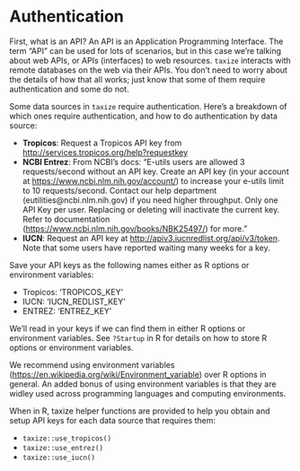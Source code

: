 # Authentication {#authentication}

First, what is an API? An API is an Application Programming Interface.
The term "API" can be used for lots of scenarios, but in this case we're
talking about web APIs, or APIs (interfaces) to web resources. `taxize`
interacts with remote databases on the web via their APIs. You don't need
to worry about the details of how that all works; just know that some of them
require authentication and some do not.

Some data sources in `taxize` require authentication. Here's a breakdown of which
ones require authentication, and how to do authentication by data source:

* **Tropicos**: Request a Tropicos API key from <http://services.tropicos.org/help?requestkey>
* **NCBI Entrez**: From NCBI's docs: "E-utils users are allowed 3
requests/second without an API key. Create an API key (in your account at
<https://www.ncbi.nlm.nih.gov/account/>) to increase your e-utils limit to 10
requests/second. Contact our help department (eutilities@ncbi.nlm.nih.gov)
if you need higher throughput. Only one API Key per user. Replacing or
deleting will inactivate the current key. Refer to documentation
(<https://www.ncbi.nlm.nih.gov/books/NBK25497/>) for more."
* **IUCN**: Request an API key at <http://apiv3.iucnredlist.org/api/v3/token>.
Note that some users have reported waiting many weeks for a key.

Save your API keys as the following names either as R options or
environment variables:

* Tropicos: 'TROPICOS_KEY'
* IUCN: 'IUCN_REDLIST_KEY'
* ENTREZ: 'ENTREZ_KEY'

We'll read in your keys if we can find them in either R options or environment variables.
See `?Startup` in R for details on how to store R options or environment variables.

We recommend using environment variables (<https://en.wikipedia.org/wiki/Environment_variable>)
over R options in general. An added bonus of using environment variables is that
they are widley used across programming languages and computing environments.

When in R, taxize helper functions are provided to help you obtain and setup API keys
for each data source that requires them:

* `taxize::use_tropicos()`
* `taxize::use_entrez()`
* `taxize::use_iucn()`
